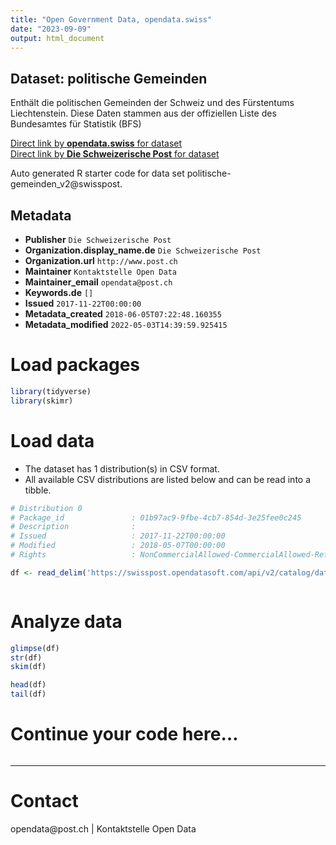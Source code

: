```yaml
---
title: "Open Government Data, opendata.swiss"
date: "2023-09-09"
output: html_document
---
```


## Dataset: politische Gemeinden

Enthält die politischen Gemeinden der Schweiz und des Fürstentums Liechtenstein. Diese Daten stammen aus der offiziellen Liste des Bundesamtes für Statistik (BFS)

[Direct link by **opendata.swiss** for dataset](https://opendata.swiss/de/dataset/politische-gemeinden)<br>
[Direct link by **Die Schweizerische Post** for dataset](https://swisspost.opendatasoft.com/explore/dataset/politische-gemeinden_v2)

Auto generated R starter code for data set politische-gemeinden_v2@swisspost.

## Metadata

- **Publisher** `Die Schweizerische Post`
- **Organization.display_name.de** `Die Schweizerische Post`
- **Organization.url** `http://www.post.ch`
- **Maintainer** `Kontaktstelle Open Data`
- **Maintainer_email** `opendata@post.ch`
- **Keywords.de** `[]`
- **Issued** `2017-11-22T00:00:00`
- **Metadata_created** `2018-06-05T07:22:48.160355`
- **Metadata_modified** `2022-05-03T14:39:59.925415`


# Load packages

```r

library(tidyverse)
library(skimr)

```

# Load data

-   The dataset has 1 distribution(s) in CSV format.
-   All available CSV distributions are listed below and can be read into a tibble.

```r

# Distribution 0
# Package_id               : 01b97ac9-9fbe-4cb7-854d-3e25fee0c245
# Description              : 
# Issued                   : 2017-11-22T00:00:00
# Modified                 : 2018-05-07T00:00:00
# Rights                   : NonCommercialAllowed-CommercialAllowed-ReferenceRequired

df <- read_delim('https://swisspost.opendatasoft.com/api/v2/catalog/datasets/politische-gemeinden_v2/exports/csv')



```

# Analyze data

```r

glimpse(df)
str(df)
skim(df)

head(df)
tail(df)

```

# Continue your code here...

```r

```

------------------------------------------------------------------------

# Contact

opendata@post.ch | Kontaktstelle Open Data
